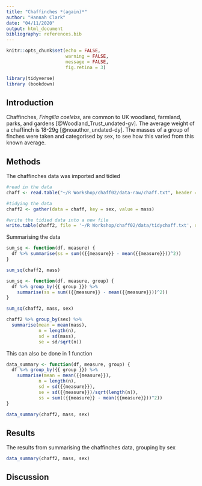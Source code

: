 ```yaml
---
title: "Chaffinches *(again)*"
author: "Hannah Clark"
date: "04/11/2020"
output: html_document
bibliography: references.bib
---
```


```r
knitr::opts_chunk$set(echo = FALSE,
                      warning = FALSE,
                      message = FALSE,
                      fig.retina = 3)
```

```r
library(tidyverse)
library (bookdown)
```

## Introduction
Chaffinches, *Fringilla coelebs*, are common to UK woodland, farmland, parks, and gardens [@Woodland_Trust_undated-gv]. The average weight of a chaffinch is 18-29g [@noauthor_undated-dy]. The masses of a group of finches were taken and categorised by sex, to see how this varied from this known average.

## Methods
The chaffinches data was imported and tidied

```r
#read in the data
chaff <- read.table("~/R Workshop/chaff02/data-raw/chaff.txt", header = T)

#tidying the data
chaff2 <- gather(data = chaff, key = sex, value = mass)

#write the tidied data into a new file
write.table(chaff2, file = '~/R Workshop/chaff02/data/tidychaff.txt', row.names = FALSE)
```

Summarising the data

<!-- this way doesn't take into account the groups, so is less useful  -->

```r
sum_sq <- function(df, measure) {
  df %>% summarise(ss = sum(({{measure}} - mean({{measure}}))^2))
}

sum_sq(chaff2, mass)
```

<!-- this does do it by group -->

```r
sum_sq <- function(df, measure, group) {
  df %>% group_by({{ group }}) %>% 
    summarise(ss = sum(({{measure}} - mean({{measure}}))^2))
}

sum_sq(chaff2, mass, sex)

```

```r
chaff2 %>% group_by(sex) %>% 
  summarise(mean = mean(mass),
            n = length(n),
            sd = sd(mass),
            se = sd/sqrt(n))
```

This can also be done in 1 function

```r
data_summary <- function(df, measure, group) {
  df %>% group_by({{ group }}) %>% 
    summarise(mean = mean({{measure}}),
            n = length(n),
            sd = sd({{measure}}),
            se = sd({{measure}})/sqrt(length(n)),
            ss = sum(({{measure}} - mean({{measure}}))^2))
}

data_summary(chaff2, mass, sex)
```


## Results

The results from summarising the chaffinches data, grouping by sex

```r
data_summary(chaff2, mass, sex)
```


## Discussion











